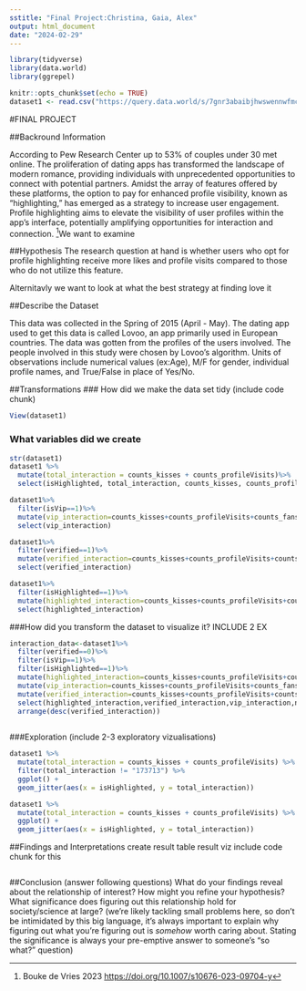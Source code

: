 ---
sstitle: "Final Project:Christina, Gaia, Alex"
output: html_document
date: "2024-02-29"
---

```{r}
library(tidyverse)
library(data.world)
library(ggrepel)
```

```{r setup, include=FALSE}
knitr::opts_chunk$set(echo = TRUE)
dataset1 <- read.csv("https://query.data.world/s/7gnr3abaibjhwswennwfmct3pwbcre?dws=00000", header=TRUE, stringsAsFactors=FALSE);


```
#FINAL PROJECT

##Backround Information 

According to Pew Research Center up to 53% of couples under 30 met online. The proliferation of dating apps has transformed the landscape of modern romance, providing individuals with unprecedented opportunities to connect with potential partners. Amidst the array of features offered by these platforms, the option to pay for enhanced profile visibility, known as "highlighting," has emerged as a strategy to increase user engagement. Profile highlighting aims to elevate the visibility of user profiles within the app's interface, potentially amplifying opportunities for interaction and connection. ^[Bouke de Vries 2023 <https://doi.org/10.1007/s10676-023-09704-y>]We want to examine  

##Hypothesis
The research question at hand is whether users who opt for profile highlighting receive more likes and profile visits compared to those who do not utilize this feature.

Alternitavly we want to look at what the best strategy at finding love it




##Describe the Dataset

This data was collected in the Spring of 2015 (April - May). The dating app used to get this data is called Lovoo, an app primarily used in European countries. The data was gotten from the profiles of the users involved. The people involved in this study were chosen by Lovoo's algorithm. Units of observations include numerical values (ex:Age), M/F for gender, individual profile names, and True/False in place of Yes/No. 


##Transformations
### How did we make the data set tidy (include code chunk)
```{r}
View(dataset1)
```

### What variables did we create
```{r}
str(dataset1)
dataset1 %>%
  mutate(total_interaction = counts_kisses + counts_profileVisits)%>%
  select(isHighlighted, total_interaction, counts_kisses, counts_profileVisits)

dataset1%>%
  filter(isVip==1)%>%
  mutate(vip_interaction=counts_kisses+counts_profileVisits+counts_fans)%>%
  select(vip_interaction)

dataset1%>%
  filter(verified==1)%>%
  mutate(verified_interaction=counts_kisses+counts_profileVisits+counts_fans)%>%
  select(verified_interaction)

dataset1%>%
  filter(isHighlighted==1)%>%
  mutate(highlighted_interaction=counts_kisses+counts_profileVisits+counts_fans)%>%
  select(highlighted_interaction)


```

###How did you transform the dataset to visualize it? INCLUDE 2 EX
```{r}
interaction_data<-dataset1%>%
  filter(verified==0)%>%
  filter(isVip==1)%>%
  filter(isHighlighted==1)%>%
  mutate(highlighted_interaction=counts_kisses+counts_profileVisits+counts_fans)%>%
  mutate(vip_interaction=counts_kisses+counts_profileVisits+counts_fans)%>%
  mutate(verified_interaction=counts_kisses+counts_profileVisits+counts_fans)%>%
  select(highlighted_interaction,verified_interaction,vip_interaction,name)
  arrange(desc(verified_interaction))
  
```

###Exploration (include 2-3 exploratory vizualisations)
```{r}
dataset1 %>%
  mutate(total_interaction = counts_kisses + counts_profileVisits) %>%
  filter(total_interaction != "173713") %>%
  ggplot() +
  geom_jitter(aes(x = isHighlighted, y = total_interaction))

dataset1 %>%
  mutate(total_interaction = counts_kisses + counts_profileVisits) %>%
  ggplot() +
  geom_jitter(aes(x = isHighlighted, y = total_interaction))
```

##Findings and Interpretations
create result table
result viz include code chunk for this
```{r}

```

##Conclusion (answer following questions)
What do your findings reveal about the relationship of interest?
How might you refine your hypothesis?
What significance does figuring out this relationship hold for society/science at large? (we’re likely tackling small problems here, so don’t be intimidated by this big language, it’s always important to explain why figuring out what you’re figuring out is *somehow* worth caring about. Stating the significance is always your pre-emptive answer to someone’s “so what?” question)


